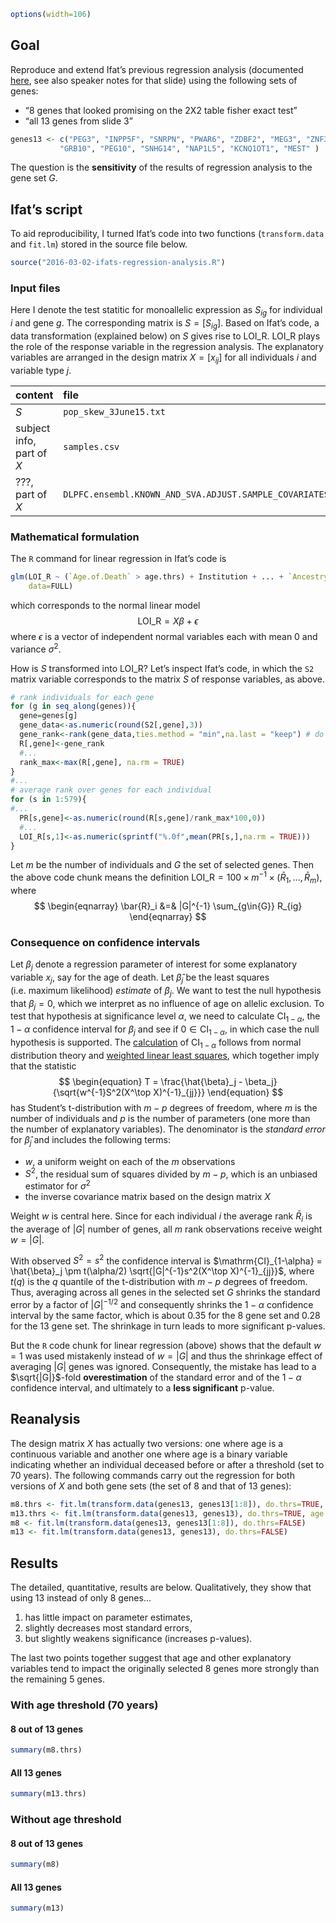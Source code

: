 ```r
options(width=106)
```

## Goal

Reproduce and extend Ifat's previous regression analysis (documented [here][regression-slide], see also speaker notes for that slide) using the following sets of genes:

* "8 genes that looked promising on the 2X2 table fisher exact test"
* "all 13 genes from slide 3"

```r
genes13 <- c("PEG3", "INPP5F", "SNRPN", "PWAR6", "ZDBF2", "MEG3", "ZNF331",
           "GRB10", "PEG10", "SNHG14", "NAP1L5", "KCNQ1OT1", "MEST" )
```

The question is the **sensitivity** of the results of regression analysis to the gene set $G$.

## Ifat's script

To aid reproducibility, I turned Ifat's code into two functions (`transform.data` and `fit.lm`) stored in the source file below.
```r
source("2016-03-02-ifats-regression-analysis.R")
```

### Input files

Here I denote the test statitic for monoallelic expression as $S_{ig}$ for individual $i$ and gene $g$.  The corresponding matrix is $S = [ S_{ig}  ]$.  Based on Ifat's code, a data transformation (explained below) on $S$ gives rise to $\mathrm{LOI\_R}$.  $\mathrm{LOI\_R}$ plays the role of the response variable in the regression analysis.  The explanatory variables are arranged in the design matrix $X = [ x_{ij} ]$ for all individuals $i$ and variable type $j$.

|     content                                |       file                         |
|:-------------------------------------------|:-----------------------------------|
|   $S$                                      |   `pop_skew_3June15.txt`           |
| subject info, part of $X$                  |   `samples.csv`                    |
|  ???, part of $X$    |`DLPFC.ensembl.KNOWN_AND_SVA.ADJUST.SAMPLE_COVARIATES.tsv`|         


### Mathematical formulation

The `R` command for linear regression in Ifat's code is
```r
glm(LOI_R ~ (`Age.of.Death` > age.thrs) + Institution + ... + `Ancestry.EV.5`, 
    data=FULL)
```
which corresponds to the normal linear model
$$
\begin{equation} \mathrm{LOI\_R} = X \beta + \epsilon \end{equation}
$$
where $\epsilon$ is a vector of independent normal variables each with mean 0 and variance $\sigma^2$.

How is $S$ transformed into $\mathrm{LOI\_R}$?
Let's inspect Ifat's code, in which the `S2` matrix variable corresponds to the matrix $S$ of response variables, as above.
```r
# rank individuals for each gene
for (g in seq_along(genes)){
  gene=genes[g]
  gene_data<-as.numeric(round(S2[,gene],3))
  gene_rank<-rank(gene_data,ties.method = "min",na.last = "keep") # do the ranking
  R[,gene]<-gene_rank
  #...
  rank_max<-max(R[,gene], na.rm = TRUE)
}
#...
# average rank over genes for each individual
for (s in 1:579){
#...
  PR[s,gene]<-as.numeric(round(R[s,gene]/rank_max*100,0))
  #...
  LOI_R[s,1]<-as.numeric(sprintf("%.0f",mean(PR[s,],na.rm = TRUE)))
}
```

Let $m$ be the number of individuals and $G$ the set of selected genes.  Then
the above code chunk means the definition $\mathrm{LOI\_R}=100 \times m^{-1} \times (\bar{R}_1,...,\bar{R}_m)$, where
$$
\begin{eqnarray}
\bar{R}_i &=& |G|^{-1} \sum_{g\in{G}} R_{ig}
\end{eqnarray}
$$

### Consequence on confidence intervals

Let  $\beta_j$ denote a regression parameter of interest for some explanatory variable $x_j$, say for the age of death. Let $\hat{\beta}_j$ be the least squares (i.e. maximum likelihood) *estimate* of $\beta_j$.  We want to test the null hypothesis that $\beta_j=0$, which we interpret as no influence of age on allelic exclusion. To test that hypothesis at significance level $\alpha$, we need to calculate $\mathrm{CI}_{1-\alpha}$, the $1-\alpha$ confidence interval for $\beta_j$ and see if $0\in\mathrm{CI}_{1-\alpha}$, in which case the null hypothesis is supported. The [calculation][CI-wiki] of $\mathrm{CI}_{1-\alpha}$ follows from normal distribution theory and [weighted linear least squares][weighted], which together imply that the statistic
$$
\begin{equation}
T = \frac{\hat{\beta}_j - \beta_j}{\sqrt{w^{-1}S^2(X^\top X)^{-1}_{jj}}}
\end{equation}
$$
has Student's t-distribution with $m - p$ degrees of freedom, where $m$ is the number of individuals and $p$ is the number of parameters (one more than the number of explanatory variables).  The denominator is the *standard error* for $\hat{\beta}_j$ and includes the following terms:

* $w$, a uniform weight on each of the $m$ observations
* $S^2$, the residual sum of squares divided by $m-p$, which is an unbiased estimator for $\sigma^2$
* the inverse covariance matrix based on the design matrix $X$

Weight $w$ is central here.  Since for each individual $i$ the average rank $\bar{R}_i$ is the average of $|G|$ number of genes, all $m$ rank observations receive weight $w=|G|$.

With observed $S^2=s^2$ the confidence interval is $\mathrm{CI}_{1-\alpha} = \hat{\beta}_j \pm  t(\alpha/2) \sqrt{|G|^{-1}s^2(X^\top X)^{-1}_{jj}}$, where $t(q)$ is the $q$ quantile of the t-distribution with $m - p$ degrees of freedom.  Thus, averaging across all genes in the selected set $G$ shrinks the standard error by a factor of $|G|^{-1/2}$ and consequently shrinks the $1-\alpha$ confidence interval by the same factor, which is about 0.35 for the 8 gene set and 0.28 for the 13 gene set.  The shrinkage in turn leads to more significant p-values.

But the `R` code chunk for linear regression (above) shows that the default $w=1$ was used mistakenly instead of $w=|G|$ and thus the shrinkage effect of averaging $|G|$ genes was ignored.  Consequently, the mistake has lead to a $\sqrt{|G|}$-fold **overestimation** of the standard error and of the $1-\alpha$ confidence interval, and ultimately to a **less significant** p-value.

## Reanalysis

The design matrix $X$ has actually two versions: one where age is a continuous variable and another one where age is a binary variable indicating whether an individual deceased before or after a threshold (set to 70 years).  The following commands carry out the regression for both versions of $X$ and
both gene sets (the set of 8 and that of 13 genes):

```r
m8.thrs <- fit.lm(transform.data(genes13, genes13[1:8]), do.thrs=TRUE, age.thrs=70)
m13.thrs <- fit.lm(transform.data(genes13, genes13), do.thrs=TRUE, age.thrs=70)
m8 <- fit.lm(transform.data(genes13, genes13[1:8]), do.thrs=FALSE)
m13 <- fit.lm(transform.data(genes13, genes13), do.thrs=FALSE)
```

## Results

The detailed, quantitative, results are below.
Qualitatively, they show that using 13 instead of only 8 genes...

1. has little impact on parameter estimates,
2. slightly decreases most standard errors,
3. but slightly weakens significance (increases p-values).

The last two points together suggest that age and other explanatory variables tend to impact the originally selected 8 genes more strongly than the remaining 5 genes.

### With age threshold (70 years)

#### 8 out of 13 genes

```r
summary(m8.thrs)
```

#### All 13 genes

```r
summary(m13.thrs)
```

### Without age threshold

#### 8 out of 13 genes

```r
summary(m8)
```

#### All 13 genes

```r
summary(m13)
```

[regression-slide]: https://docs.google.com/presentation/d/1YvpA1AJ-zzir1Iw0F25tO9x8gkSAzqaO4fjB7K3zBhE/edit#slide=id.p9
[CI-wiki]: https://en.wikipedia.org/wiki/Student%27s_t-distribution#Confidence_intervals
[weighted]: https://en.wikipedia.org/wiki/Linear_least_squares_(mathematics)#Weighted_linear_least_squares
